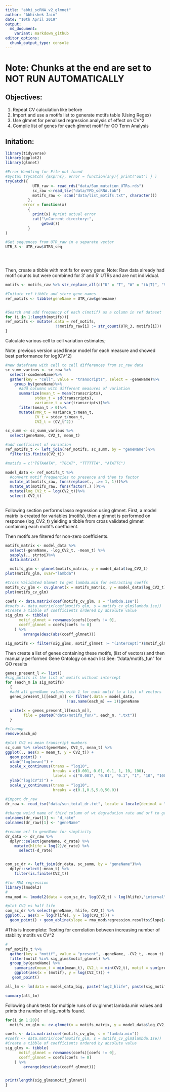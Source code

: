 ```yaml
---
title: "abhi_scRNA_v2_glmnet"
author: "Abhishek Jain"
date: "10th April 2019"
output: 
  md_document:
    variant: markdown_github
editor_options:
  chunk_output_type: console
---
```


# Note: Chunks at the end are set to NOT RUN AUTOMATICALLY 
  
## Objectives: 

  1. Repeat CV calculation like before
  2. Import and use a motifs list to generate motifs table (Using Regex)
  3. Use glmnet for penalised regression analysis of effect on CV^2
  4. Compile list of genes for each glmnet motif for GO Term Analysis
  
## Initation:

```R
library(tidyverse)
library(ggplot2)
library(glmnet)
```



```R
#Error Handling for File not found
#Syntax tryCatch( {Exprns}, error = function(any){ print("out") } )
tryCatch({
            UTR_raw <- read_rds("data/Sun_mutation_UTRs.rds")
            sc_raw <-read_tsv("data/YPD_scRNA.tab")
            motifs_raw <- scan("data/list_motifs.txt", character())
          },
        error = function(x) 
          { 
            print(x) #print actual error
            cat("\nCurrent directory:",
                getwd())  
          }
)

#Get sequences from UTR_raw in a separate vector
UTR_3 <- UTR_raw$UTR3_seq


  
```

Then, create a tibble with motifs for every gene:
Note: Raw data already had motif counts but were combined for 3' and 5' UTRs and are not individual.

```R

motifs <- motifs_raw %>% str_replace_all(c("U" = "T", "W" = "(A|T)", "S" = "(C|G)", "M" = "(A|C)", "K" = "(G|T)", "R" = "(A|G)", "Y" = "(C|T)", "B" = "(C|G|T)", "D" = "(A|G|T)", "H" = "(A|C|T)", "V" = "(A|C|G)", "N" = "(A|C|G|T)"))

#Initate ref tibble and store gene names
ref_motifs <- tibble(geneName = UTR_raw$genename)


#Search and add frequency of each c(motif) as a column in ref dataset
for (i in 1:length(motifs)){
ref_motifs <- mutate(.data = ref_motifs, 
                      !!motifs_raw[i] := str_count(UTR_3, motifs[i]))
}


```


Calculate various cell to cell variation estimates; 

  Note: previous version used linear model for each measure and showed best performance for log(CV^2)

```R

#new dataframe with cell to cell differences from sc_raw data
sc_summ_various <- sc_raw %>%
  select(-comGeneName)%>%
  gather(key = "cell", value = "transcripts", select = -geneName)%>%
    group_by(geneName)%>%
      #add columns with different measures of variation
      summarize(mean_t = mean(transcripts), 
             stdev_t = sd(transcripts),
             variance_t = var(transcripts))%>%
      filter(mean_t > 0)%>%
      mutate(VMR_t = variance_t/mean_t,
             CV_t = stdev_t/mean_t,
             CV2_t = (CV_t^2))

sc_summ <- sc_summ_various %>%
  select(geneName, CV2_t, mean_t)
```

```R
#add coefficient of variation
ref_motifs_t <- left_join(ref_motifs, sc_summ, by = "geneName")%>%
  filter(is.finite(CV2_t))

```

```R
#motifs = c("TGTAAATA", "TGCAT", "TTTTTTA", "ATATTC")

model_data <- ref_motifs_t %>%
  #convert motif frequencies to presence and then to factor
  mutate_at(motifs_raw, funs(replace(., .>= 1, 1)))%>%
  mutate_at(motifs_raw, funs(factor(.) ))%>%
  mutate(log_CV2_t = log(CV2_t))%>%
  select(-CV2_t)
        

```

Following section performs lasso regression using glmnet. First, a model matrix is created for variables (motifs), then a glmnet is performed on response (log_CV2_t) yielding a tibble from cross validated glmnet containing each motif's coefficient. 

Then motifs are filtered for non-zero coefficients.

```R

motifs_matrix <- model_data %>%
  select(-geneName, -log_CV2_t, -mean_t) %>%
  sapply(., strtoi)%>%
  data.matrix()

  motifs_glm <- glmnet(motifs_matrix, y = model_data$log_CV2_t)
plot(motifs_glm, xvar="lambda")

#Cross Validated Glmnet to get lambda.min for extracting coeffs 
motifs_cv_glm <- cv.glmnet(x = motifs_matrix, y = model_data$log_CV2_t)
plot(motifs_cv_glm)

coefs <- data.matrix(coef(motifs_cv_glm, s = "lambda.1se"))
#coefs <- data.matrix(coef(motifs_glm, s = motifs_cv_glm$lambda.1se))
#Create a tibble of coefficients ordered by absolute value
sig_glms <- tibble(
      motif_glmnet = rownames(coefs)[coefs != 0],
      coeff_glmnet = coefs[coefs != 0]
    ) %>%
        arrange(desc(abs(coeff_glmnet)))

sig_motifs <- filter(sig_glms, motif_glmnet != "(Intercept)")$motif_glmnet

```


Then create a list of genes containing these motifs, (list of vectors) and then manually performed Gene Ontology on each list
  See: "/data/motifs_fun" for GO results

```R
genes_present_l <- list()
#sig_motifs is the list of motifs without intercept
for (each_m in sig_motifs)
  {
  #add all geneName values with 1 for each motif to a list of vectors
  genes_present_l[[each_m]] <- filter(.data = model_data, 
                           !!as.name(each_m) == 1)$geneName

  write(x = genes_present_l[[each_m]], 
        file = paste0("data/motifs_fun/", each_m, ".txt"))
  }

#cleanup
remove(each_m)

```


```R
#plot CV2 vs mean transcript numbers
sc_summ %>% select(geneName, CV2_t, mean_t) %>%
ggplot(., aes(x = mean_t, y = CV2_t)) +
  geom_point() +
  xlab("log(mean)") +
  scale_x_continuous(trans = "log10", 
                     breaks = c(0.001, 0.01, 0.1, 1, 10, 100),
                     labels = c("0.001", "0.01", "0.1", "1", "10", "100")) +
  ylab("log(CV^2)") +
  scale_y_continuous(trans = "log10", 
                     breaks = c(0.1,0.5,5.0,50.0))

```


```R
#import dr_raw
dr_raw <- read_tsv("data/sun_total_dr.txt", locale = locale(decimal = ","))
  
#change weird name of third column of wt degradation rate and orf to geneName
colnames(dr_raw)[3] <- "d_rate"
colnames(dr_raw)[1] <- "geneName" 

#rename orf to geneName for simplicity
dr_data <- dr_raw %>%
  dplyr::select(geneName, d_rate) %>%
    mutate(hlife = log(2)/d_rate) %>% 
      select(-d_rate)


com_sc_dr <- left_join(dr_data, sc_summ, by = "geneName")%>%
  dplyr::select(-mean_t) %>%
    filter(is.finite(CV2_t))

#for RMA regression
library(lmodel2)
#
rma_mod <- lmodel2(data = com_sc_dr, log(CV2_t) ~ log(hlife),"interval", "interval")

#plot CV2 vs half life
com_sc_dr %>% select(geneName, hlife, CV2_t) %>%
ggplot(., aes(x = log(hlife), y = log(CV2_t))) +
  geom_point() + geom_abline(slope = rma_mod$regression.results$Slope[4], intercept = rma_mod$regression.results$Intercept[4], col = "red")

```

#This is Incomplete:
Testing for correlation between increasing number of stability motifs vs CV^2
```R
#
ref_motifs_t %>%
  gather(key = "motif", value = "present", -geneName, -CV2_t, -mean_t) %>% 
  filter(motif %in% sig_glms$motif_glmnet) %>% 
  group_by(geneName) %>% 
    summarize(mean_t = min(mean_t), CV2_t = min(CV2_t), motif = sum(present)) %>%
    ggplot(aes(x = (motif), y = log(CV2_t))) +
   geom_point()

```


```R
all_lm <- lm(data = model_data_big, paste("log2_hlife", paste(sig_motifs, collapse = " + "), sep = " ~ "))

summary(all_lm)
```

Following chunk tests for multiple runs of cv.glmnet lambda.min values and prints the number of sig_motifs found. 
```R
 
for(i in 1:20){
  motifs_cv_glm <- cv.glmnet(x = motifs_matrix, y = model_data$log_CV2_t)

coefs <- data.matrix(coef(motifs_cv_glm, s = "lambda.min"))
#coefs <- data.matrix(coef(motifs_glm, s = motifs_cv_glm$lambda.1se))
#Create a tibble of coefficients ordered by absolute value
sig_glms <- tibble(
      motif_glmnet = rownames(coefs)[coefs != 0],
      coeff_glmnet = coefs[coefs != 0]
    ) %>%
        arrange(desc(abs(coeff_glmnet)))


print(length(sig_glms$motif_glmnet))
}
```